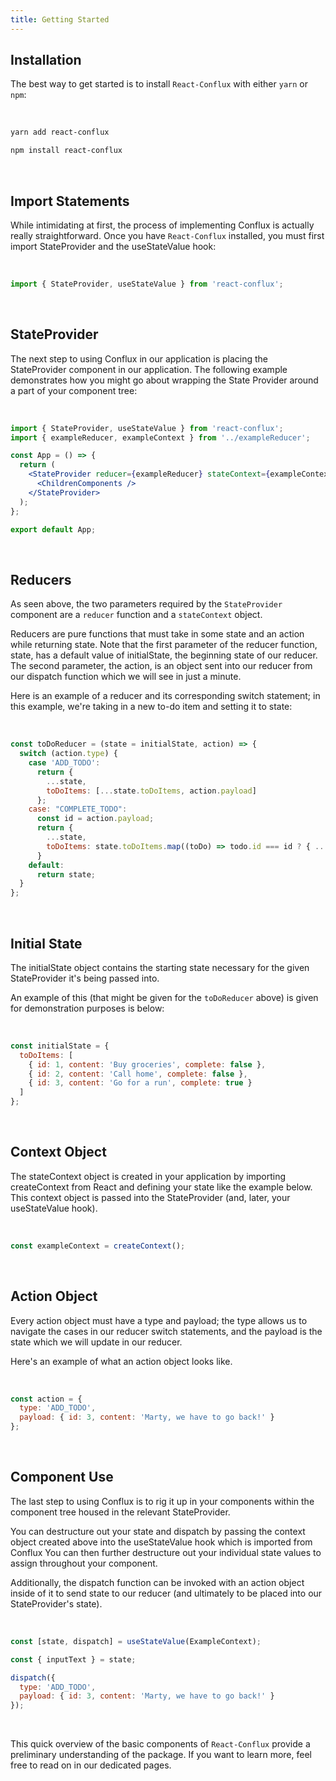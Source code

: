 ```yaml
---
title: Getting Started
---
```


## Installation

The best way to get started is to install `React-Conflux` with either `yarn` or `npm`:

<br />

```bash
yarn add react-conflux
```

```bash
npm install react-conflux
```

<br />

## Import Statements

While intimidating at first, the process of implementing Conflux is actually really straightforward. Once you have `React-Conflux` installed, you must first import StateProvider and the useStateValue hook:

<br />

```jsx lineNumbers=true
import { StateProvider, useStateValue } from 'react-conflux';
```

<br />

## StateProvider

The next step to using Conflux in our application is placing the StateProvider component in our
application. The following example demonstrates how you might go about wrapping the State Provider around
a part of your component tree:

<br />

```jsx lineNumbers=true
import { StateProvider, useStateValue } from 'react-conflux';
import { exampleReducer, exampleContext } from '../exampleReducer';

const App = () => {
  return (
    <StateProvider reducer={exampleReducer} stateContext={exampleContext}>
      <ChildrenComponents />
    </StateProvider>
  );
};

export default App;
```

<br />

## Reducers

As seen above, the two parameters required by the `StateProvider` component are a `reducer` function and a `stateContext` object.

Reducers are pure functions that must take in some state and an action while returning state. Note that the first parameter of the reducer function, state, has a default value of initialState, the beginning state of our reducer. The second parameter, the action, is an object sent into our reducer from our dispatch function which we will see in just a minute.

Here is an example of a reducer and its corresponding switch statement; in this example, we're taking in a new to-do item and setting it to state:

<br />

```jsx lineNumbers=true
const toDoReducer = (state = initialState, action) => {
  switch (action.type) {
    case 'ADD_TODO':
      return {
        ...state,
        toDoItems: [...state.toDoItems, action.payload]
      };
    case: "COMPLETE_TODO":
      const id = action.payload;
      return {
        ...state,
        toDoItems: state.toDoItems.map((toDo) => todo.id === id ? { ...toDo, complete: true } : todo)
      }
    default:
      return state;
  }
};
```

<br />

## Initial State

The initialState object contains the starting state necessary for the given StateProvider it's
being passed into.

An example of this (that might be given for the `toDoReducer` above) is given for demonstration purposes is below:

<br />

```jsx lineNumbers=true
const initialState = {
  toDoItems: [
    { id: 1, content: 'Buy groceries', complete: false },
    { id: 2, content: 'Call home', complete: false },
    { id: 3, content: 'Go for a run', complete: true }
  ]
};
```

<br />

## Context Object

The stateContext object is created in your application by importing createContext from React and defining your state like the example below. This context object is passed into the StateProvider (and, later, your useStateValue hook).

<br />

```jsx lineNumbers=true
const exampleContext = createContext();
```

<br />

## Action Object

Every action object must have a type and payload; the type allows us to navigate the cases in our reducer switch statements, and the payload is the state which we will update in our reducer.

Here's an example of what an action object looks like.

<br />

```jsx lineNumbers=true
const action = {
  type: 'ADD_TODO',
  payload: { id: 3, content: 'Marty, we have to go back!' }
};
```

<br />

## Component Use

The last step to using Conflux is to rig it up in your components within the component tree housed in the relevant StateProvider.

You can destructure out your state and dispatch by passing the context object created above into the useStateValue hook which is imported from Conflux You can then further destructure out your individual state values to assign throughout your component.

Additionally, the dispatch function can be invoked with an action object inside of it to send state to our reducer (and ultimately to be placed into our StateProvider's state).

<br />

```jsx lineNumbers=true
const [state, dispatch] = useStateValue(ExampleContext);

const { inputText } = state;

dispatch({
  type: 'ADD_TODO',
  payload: { id: 3, content: 'Marty, we have to go back!' }
});
```

<br />

This quick overview of the basic components of `React-Conflux` provide a preliminary understanding of the package. If you want to learn more, feel free to read on in our dedicated pages.
